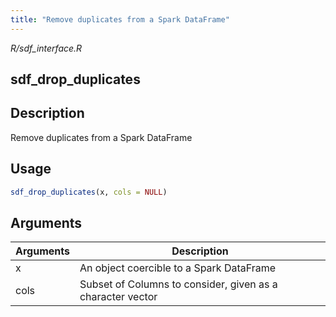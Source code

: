 ```yaml
---
title: "Remove duplicates from a Spark DataFrame"
---
```


*R/sdf_interface.R*

## sdf_drop_duplicates

## Description
Remove duplicates from a Spark DataFrame 


## Usage
```r
sdf_drop_duplicates(x, cols = NULL) 
```

## Arguments
|Arguments|Description|
|---|---|
| x | An object coercible to a Spark DataFrame |
| cols | Subset of Columns to consider, given as a character vector |







